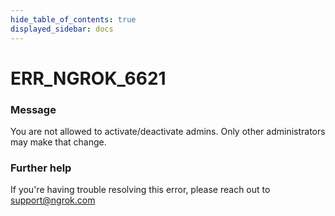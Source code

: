 ```yaml
---
hide_table_of_contents: true
displayed_sidebar: docs
---
```



# ERR_NGROK_6621

### Message

You are not allowed to activate/deactivate admins. Only other administrators may make that change.

<ErrorDetails error="err_ngrok_6621" />

### Further help

If you're having trouble resolving this error, please reach out to [support@ngrok.com](mailto:support@ngrok.com?subject=Help%20with%20ERR_NGROK_6621)


